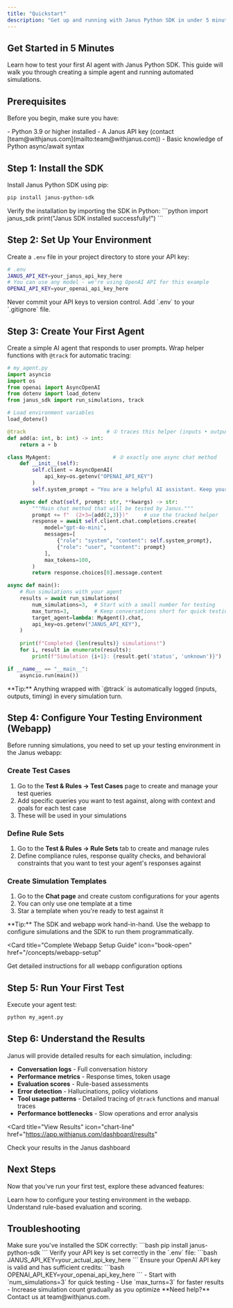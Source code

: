 ```yaml
---
title: "Quickstart"
description: "Get up and running with Janus Python SDK in under 5 minutes"
---
```


## Get Started in 5 Minutes

Learn how to test your first AI agent with Janus Python SDK. This guide will walk you through creating a simple agent and running automated simulations.



## Prerequisites

Before you begin, make sure you have:

<Check>
- Python 3.9 or higher installed
- A Janus API key (contact [team@withjanus.com](mailto:team@withjanus.com))
- Basic knowledge of Python async/await syntax
</Check>

## Step 1: Install the SDK

Install Janus Python SDK using pip:

```bash
pip install janus-python-sdk
```

<Check>
Verify the installation by importing the SDK in Python:
```python
import janus_sdk
print("Janus SDK installed successfully!")
```
</Check>

## Step 2: Set Up Your Environment

Create a `.env` file in your project directory to store your API key:

```bash
# .env
JANUS_API_KEY=your_janus_api_key_here
# You can use any model - we're using OpenAI API for this example
OPENAI_API_KEY=your_openai_api_key_here
```

<Warning>
Never commit your API keys to version control. Add `.env` to your `.gitignore` file.
</Warning>

## Step 3: Create Your First Agent

Create a simple AI agent that responds to user prompts. Wrap helper functions with `@track` for automatic tracing:

```python
# my_agent.py
import asyncio
import os
from openai import AsyncOpenAI
from dotenv import load_dotenv
from janus_sdk import run_simulations, track

# Load environment variables
load_dotenv()

@track                          # ① traces this helper (inputs • output • timing)
def add(a: int, b: int) -> int:
    return a + b

class MyAgent:                    # ② exactly one async chat method
    def __init__(self):
        self.client = AsyncOpenAI(
            api_key=os.getenv("OPENAI_API_KEY")
        )
        self.system_prompt = "You are a helpful AI assistant. Keep your responses concise and accurate."

    async def chat(self, prompt: str, **kwargs) -> str:
        """Main chat method that will be tested by Janus."""
        prompt += f"  (2+3={add(2,3)})"     # use the tracked helper
        response = await self.client.chat.completions.create(
            model="gpt-4o-mini",
            messages=[
                {"role": "system", "content": self.system_prompt},
                {"role": "user", "content": prompt}
            ],
            max_tokens=100,
        )
        return response.choices[0].message.content

async def main():
    # Run simulations with your agent
    results = await run_simulations(
        num_simulations=3,  # Start with a small number for testing
        max_turns=3,        # Keep conversations short for quick testing
        target_agent=lambda: MyAgent().chat,
        api_key=os.getenv("JANUS_API_KEY"),
    )
    
    print(f"Completed {len(results)} simulations!")
    for i, result in enumerate(results):
        print(f"Simulation {i+1}: {result.get('status', 'unknown')}")

if __name__ == "__main__":
    asyncio.run(main())
```

<Info>
**Tip:** Anything wrapped with `@track` is automatically logged (inputs, outputs, timing) in every simulation turn.
</Info>

## Step 4: Configure Your Testing Environment (Webapp)

Before running simulations, you need to set up your testing environment in the Janus webapp:

### Create Test Cases
1. Go to the **Test & Rules → Test Cases** page to create and manage your test queries
2. Add specific queries you want to test against, along with context and goals for each test case
3. These will be used in your simulations

### Define Rule Sets
1. Go to the **Test & Rules → Rule Sets** tab to create and manage rules
2. Define compliance rules, response quality checks, and behavioral constraints that you want to test your agent's responses against

### Create Simulation Templates
1. Go to the **Chat page** and create custom configurations for your agents
2. You can only use one template at a time
3. Star a template when you're ready to test against it

<Info>
**Tip:** The SDK and webapp work hand-in-hand. Use the webapp to configure simulations and the SDK to run them programmatically.
</Info>

<Card
  title="Complete Webapp Setup Guide"
  icon="book-open"
  href="/concepts/webapp-setup"
>
  Get detailed instructions for all webapp configuration options
</Card>

## Step 5: Run Your First Test

Execute your agent test:

```bash
python my_agent.py
```



## Step 6: Understand the Results

Janus will provide detailed results for each simulation, including:

- **Conversation logs** - Full conversation history
- **Performance metrics** - Response times, token usage
- **Evaluation scores** - Rule-based assessments
- **Error detection** - Hallucinations, policy violations
- **Tool usage patterns** - Detailed tracing of `@track` functions and manual traces
- **Performance bottlenecks** - Slow operations and error analysis

<Card
  title="View Results"
  icon="chart-line"
  href="https://app.withjanus.com/dashboard/results"
>
  Check your results in the Janus dashboard
</Card>

## Next Steps

Now that you've run your first test, explore these advanced features:

<CardGroup cols={2}>
<Card title="Webapp Setup" icon="settings" href="/concepts/webapp-setup">
  Learn how to configure your testing environment in the webapp.
</Card>

<Card title="Evaluation Concepts" icon="chart-line" href="/concepts/evaluation">
  Understand rule-based evaluation and scoring.
</Card>
</CardGroup>

## Troubleshooting

<AccordionGroup>
<Accordion title="Common Issues">
  <Tabs>
  <Tab title="Import Error">
    Make sure you've installed the SDK correctly:
    ```bash
    pip install janus-python-sdk
    ```
  </Tab>
  
  <Tab title="API Key Error">
    Verify your API key is set correctly in the `.env` file:
    ```bash
    JANUS_API_KEY=your_actual_api_key_here
    ```
  </Tab>
  
  <Tab title="OpenAI API Error">
    Ensure your OpenAI API key is valid and has sufficient credits:
    ```bash
    OPENAI_API_KEY=your_openai_api_key_here
    ```
  </Tab>
  </Tabs>
</Accordion>

<Accordion title="Performance Tips">
  - Start with `num_simulations=3` for quick testing
  - Use `max_turns=3` for faster results
  - Increase simulation count gradually as you optimize
</Accordion>
</AccordionGroup>

<Note>
**Need help?** Contact us at team@withjanus.com.
</Note>

